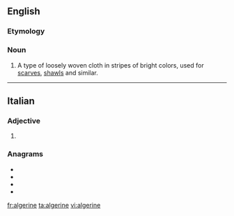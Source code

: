 {{also|Algerine}}
==English==

===Etymology===
{{suffix|Algiers|ine|lang=en}}

===Noun===
{{en-noun|-|s}}

# A type of loosely woven cloth in stripes of bright colors, used for [[scarf|scarves]], [[shawl]]s and similar.

----

==Italian==

===Adjective===
{{head|it|adjective form}}

# {{feminine plural of|algerino|lang=it}}

===Anagrams===
* {{l|it|generali}}
* {{l|it|lagnerei}}
* {{l|it|laringee}}
* {{l|it|legnerai}}

[[fr:algerine]]
[[ta:algerine]]
[[vi:algerine]]